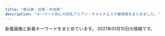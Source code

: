 ```yaml
---
title: "恵比寿・目黒・中目黒"
description: "キーワード別にの巨乳アジアン・チャイナエステ嬢情報をまとめました。"
---
```


新着画像と新着キーワードをまとめています。
2021年01月10日の情報です。

<DmmAffiliateIns />
<KeywordTable
  shops={
    [
    {
        "keywords": {},
        "station": "JR\u76ee\u9ed2\u99c5\u6771\u53e3",
        "name": "\u91d1\u306e\u6708",
        "url": "http://kintsuki.este88.com/",
        "img_links": [
            "http://kintsuki.este88.com/gals/kixyoko1.jpg",
            "http://kintsuki.este88.com/gals/mika1.jpg",
            "http://kintsuki.este88.com/images/ph1.jpg",
            "http://kintsuki.este88.com/images/r04.jpg",
            "http://kintsuki.este88.com/gals/momo1.jpg",
            "http://kintsuki.este88.com/gals/kaori1.jpg",
            "http://kintsuki.este88.com/images/r01.jpg",
            "http://kintsuki.este88.com/images/r02.jpg",
            "http://kintsuki.este88.com/gals/rina1.jpg",
            "http://kintsuki.este88.com/gals/yuyu1.jpg",
            "http://kintsuki.este88.com/gals/kana1.jpg",
            "http://kintsuki.este88.com/gals/koyuki1.jpg",
            "http://kintsuki.este88.com/gals/rei1.jpg"
        ]
    },
    {
        "img_links": [
            "http://bimajo-massage.work/sp/img/t-r.jpg",
            "http://bimajo-massage.work/img/acc1.jpg",
            "http://bimajo-massage.work/sp/img/p-7.jpg",
            "http://bimajo-massage.work/sp/img/t-o.jpg",
            "http://bimajo-massage.work/sp/img/pic.jpg",
            "http://bimajo-massage.work/img/st1.jpg",
            "http://bimajo-massage.work/sp/img/info.jpg",
            "http://bimajo-massage.work/sp/img/t-s.jpg",
            "http://bimajo-massage.work/sp/img/st6.jpg",
            "http://bimajo-massage.work/sp/img/acc1.jpg",
            "http://bimajo-massage.work/sp/img/acc2.jpg",
            "http://bimajo-massage.work/sp/img/t-t.jpg",
            "http://bimajo-massage.work/sp/img/time.jpg",
            "http://bimajo-massage.work/img/mo.png",
            "http://bimajo-massage.work/sp/img/add.jpg",
            "http://bimajo-massage.work/img/bottom.png",
            "http://bimajo-massage.work/sp/img/p-6.jpg",
            "http://bimajo-massage.work/img/st8.jpg",
            "http://bimajo-massage.work/sp/img/st7.jpg",
            "http://bimajo-massage.work/sp/img/st5.jpg",
            "http://bimajo-massage.work/img/st7.jpg",
            "http://bimajo-massage.work/sp/img/st8.jpg",
            "http://bimajo-massage.work/sp/img/tit.jpg",
            "http://bimajo-massage.work/sp/img/tel.jpg",
            "http://bimajo-massage.work/img/body-.png",
            "http://bimajo-massage.work/img/sta6.jpg",
            "http://bimajo-massage.work/sp/img/t-a.jpg",
            "http://bimajo-massage.work/img/xmas.png",
            "http://bimajo-massage.work/sp/img/st1.jpg",
            "http://bimajo-massage.work/img/pic.png",
            "http://bimajo-massage.work/sp/img/pc.jpg",
            "http://bimajo-massage.work/img/sta8.jpg",
            "http://bimajo-massage.work/sp/img/cam.jpg",
            "http://bimajo-massage.work/img/st5.jpg",
            "http://bimajo-massage.work/sp/img/sys.jpg",
            "http://bimajo-massage.work/img/sta7.jpg",
            "http://bimajo-massage.work/img/sta1.jpg",
            "http://bimajo-massage.work/sp/img/p-8.jpg",
            "http://bimajo-massage.work/sp/img/botton.jpg",
            "http://bimajo-massage.work/img/sta5.jpg",
            "http://bimajo-massage.work/img/acc2.jpg",
            "http://bimajo-massage.work/img/st6.jpg"
        ],
        "keywords": {
            "86": 12,
            "88": 12,
            "C": 14,
            "E": 12,
            "85": 14,
            "D": 25,
            "87": 13
        },
        "station": "JR\u6075\u6bd4\u5bff\u99c5\u897f\u53e3",
        "name": "\u7f8e\u9b54\u5973",
        "url": "http://bimajo-massage.work/"
    },
    {
        "keywords": {},
        "station": "JR\u76ee\u9ed2\u99c5\u6771\u53e3",
        "img_links": [
            "http://meguro-babel.com/girl/7.jpg",
            "http://meguro-babel.com/girl/3.jpg",
            "http://meguro-babel.com/girl/6.jpg",
            "http://meguro-babel.com/girl/24.jpg",
            "http://meguro-babel.com/images/room/photo01.jpg",
            "http://meguro-babel.com/images/room/photo04.jpg",
            "http://meguro-babel.com/girl/8.jpg",
            "http://meguro-babel.com/girl/15.jpg",
            "http://meguro-babel.com/girl/10.jpg",
            "http://meguro-babel.com/girl/1.jpg",
            "http://meguro-babel.com/topics/img/129-1.jpg",
            "http://meguro-babel.com/images/topimg4.jpg",
            "http://meguro-babel.com/images/room/photo02.jpg",
            "http://meguro-babel.com/topics/img/145-1.jpg",
            "http://meguro-babel.com/images/img_1.jpg",
            "http://meguro-babel.com/topics/img/149-1.jpg",
            "http://meguro-babel.com/topics/img/150-1.jpg",
            "http://meguro-babel.com/girl/4.jpg",
            "http://meguro-babel.com/topics/img/142-1.jpg",
            "http://meguro-babel.com/girl/19.jpg",
            "http://meguro-babel.com/girl/21.jpg",
            "http://meguro-babel.com/girl/9.jpg",
            "http://meguro-babel.com/images/qr.jpg",
            "http://meguro-babel.com/images/room/photo03.jpg",
            "http://meguro-babel.com/girl/5.jpg",
            "http://meguro-babel.com/girl/11.jpg",
            "http://meguro-babel.com/topics/img/146-1.jpg"
        ],
        "url": "http://meguro-babel.com/",
        "name": "\u30d0\u30d9\u30eb"
    },
    {
        "name": "RelaCute \u30ea\u30e9\u30ad\u30e5\u30fc\u30c8",
        "img_links": [
            "http://relacute.tyo.cm/photos/sites/42/2016/11/staff1.jpg",
            "http://relacute.tyo.cm/photos/sites/42/2017/05/16.jpg",
            "http://relacute.tyo.cm/images/mobile.png",
            "http://relacute.tyo.cm/images/top.jpg",
            "http://relacute.tyo.cm/photos/sites/42/2019/02/201902121620011.jpg",
            "http://relacute.tyo.cm/photos/sites/42/2016/11/staff7.jpg",
            "http://relacute.tyo.cm/photos/sites/42/2016/11/staff6.jpg",
            "http://relacute.tyo.cm/photos/sites/42/2016/11/5.jpg",
            "http://relacute.tyo.cm/images/newface1.jpg",
            "http://relacute.tyo.cm/photos/sites/42/2017/04/2.jpg",
            "http://relacute.tyo.cm/images/s_news.jpg",
            "http://relacute.tyo.cm/photos/sites/42/2019/02/2019021216200689.jpg",
            "http://relacute.tyo.cm/images/staff01.jpg",
            "http://relacute.tyo.cm/photos/sites/42/2017/04/411443062809353899.jpg",
            "http://relacute.tyo.cm/images/top1.jpg",
            "http://relacute.tyo.cm/photos/sites/42/2017/06/18.jpg",
            "http://relacute.tyo.cm/images/girl-z1.jpg",
            "http://relacute.tyo.cm/images/link1.jpg",
            "http://relacute.tyo.cm/images/girl-z2.jpg"
        ],
        "station": "JR\u76ee\u9ed2\u99c5\u6771\u53e3",
        "url": "http://relacute.tyo.cm/",
        "keywords": {
            "C": 25,
            "87": 1,
            "D": 9
        }
    },
    {
        "station": "JR\u6075\u6bd4\u5bff\u99c5\u897f\u53e3",
        "name": "\u30cb\u30e3\u30fc\u30cb\u30e3\u30fc",
        "keywords": {},
        "url": "http://www.ourstarts.site/",
        "img_links": [
            "http://www.ourstarts.site/uploads/200729/1-200H9141612609.jpg",
            "http://www.ourstarts.site/uploads/allimg/200729/1-200H9141912.jpg",
            "http://www.ourstarts.site/templets/default/picture/staff.png",
            "http://www.ourstarts.site/uploads/allimg/200729/1-200H9141213.jpg",
            "http://www.ourstarts.site/templets/default/images/t3.jpg",
            "http://www.ourstarts.site/templets/default/picture/timg (1).png",
            "http://www.ourstarts.site/uploads/200729/1-200H9140Q13E.jpg",
            "http://www.ourstarts.site/templets/default/picture/close.png",
            "http://www.ourstarts.site/templets/default/picture/newface.png",
            "http://www.ourstarts.site/templets/default/images/t2.jpg",
            "http://www.ourstarts.site/uploads/allimg/200729/1-200H9141229.jpg",
            "http://www.ourstarts.site/uploads/180917/1-1P91G6122J28.jpg",
            "http://www.ourstarts.site/templets/default/images/t1.jpg",
            "http://www.ourstarts.site/templets/default/picture/tel_contact.png",
            "http://www.ourstarts.site/templets/default/picture/news.png",
            "http://www.ourstarts.site/templets/default/picture/head_tell.png",
            "http://www.ourstarts.site/templets/default/picture/right.png",
            "http://www.ourstarts.site/uploads/200729/1-200H9140K5J4.jpg",
            "http://www.ourstarts.site/templets/default/picture/foot_tel.png"
        ]
    },
    {
        "name": "\u30aa\u30a2\u30b7\u30b9",
        "url": "http://www.oasis.esjoho.com/",
        "station": "\u897f\u5c0f\u5c71\u99c5",
        "img_links": [
            "http://www.oasis.esjoho.com/img/btn_side_mobile.jpg",
            "http://www.oasis.esjoho.com/files/002.jpg",
            "http://www.oasis.esjoho.com/files/001-02.jpg",
            "http://www.oasis.esjoho.com/img/ttl_news.png",
            "http://www.oasis.esjoho.com/files/002-02.jpg",
            "http://www.oasis.esjoho.com/files/005.jpg",
            "http://www.oasis.esjoho.com/files/005-02.jpg",
            "http://www.oasis.esjoho.com/img/goback.jpg",
            "http://www.oasis.esjoho.com/files/004.jpg",
            "http://www.oasis.esjoho.com/files/001.jpg",
            "http://www.oasis.esjoho.com/img/pickup.jpg",
            "http://www.oasis.esjoho.com/img/ttl_info.png",
            "http://www.oasis.esjoho.com/img/tel.png",
            "http://www.oasis.esjoho.com/img/btn_blog.png",
            "http://www.oasis.esjoho.com/files/004-02.jpg"
        ],
        "keywords": {
            "87": 4,
            "C": 14,
            "D": 6,
            "85": 2,
            "86": 2
        }
    },
    {
        "img_links": [
            "http://kaizokusen.jpn.mn/images/s_link.png",
            "http://kaizokusen.jpn.mn/photos/sites/31/2018/12/2018121710580889.jpg",
            "http://kaizokusen.jpn.mn/photos/sites/31/2020/04/2020042207290081.jpg",
            "http://kaizokusen.jpn.mn/photos/sites/31/2020/02/202002070127147.jpg",
            "http://kaizokusen.jpn.mn/images/news_bj1.jpg",
            "http://kaizokusen.jpn.mn/images/s_staff.png",
            "http://kaizokusen.jpn.mn/photos/sites/31/2020/01/2020011609085443.jpg",
            "http://kaizokusen.jpn.mn/photos/sites/31/2020/02/2020022107354732.jpg",
            "http://kaizokusen.jpn.mn/photos/sites/31/2019/11/2019111401215721.jpg",
            "http://kaizokusen.jpn.mn/photos/sites/31/2020/11/2020112103070699.jpg",
            "http://kaizokusen.jpn.mn/photos/sites/31/2019/11/2019111410352979.jpg",
            "http://kaizokusen.jpn.mn/photos/sites/31/2019/12/2019121904244431.jpg",
            "http://kaizokusen.jpn.mn/photos/sites/31/2019/06/2019060402255271.jpg",
            "http://kaizokusen.jpn.mn/images/end.png",
            "http://kaizokusen.jpn.mn/photos/sites/31/2019/09/2019091102140786.jpg",
            "http://kaizokusen.jpn.mn/photos/sites/31/2019/09/2019092905302643.jpg",
            "http://kaizokusen.jpn.mn/photos/sites/31/2019/03/2019032601332117.jpg",
            "http://kaizokusen.jpn.mn/photos/sites/31/2020/12/2020120801390122.jpg",
            "http://kaizokusen.jpn.mn/photos/sites/31/2020/06/2020061305220545.jpg",
            "http://kaizokusen.jpn.mn/photos/sites/31/2019/02/2019022801560094.jpg",
            "http://kaizokusen.jpn.mn/photos/sites/31/2019/02/2019021410470448.jpg",
            "http://kaizokusen.jpn.mn/photos/sites/31/2020/08/2020080301195061.jpg",
            "http://kaizokusen.jpn.mn/photos/sites/31/2020/08/2020082411195272.jpg",
            "http://kaizokusen.jpn.mn/images/s_news.jpg",
            "http://kaizokusen.jpn.mn/photos/sites/31/2019/04/2019040301572848.jpg",
            "http://kaizokusen.jpn.mn/photos/sites/31/2019/01/2019012803255272.jpg",
            "http://kaizokusen.jpn.mn/photos/sites/31/2019/01/201901130238317.jpg",
            "http://kaizokusen.jpn.mn/photos/sites/31/2020/06/2020060409294464.jpg",
            "http://kaizokusen.jpn.mn/images/headline.jpg",
            "http://kaizokusen.jpn.mn/images/s_contact.jpg",
            "http://kaizokusen.jpn.mn/photos/sites/31/2020/06/2020061302013959.jpg",
            "http://kaizokusen.jpn.mn/photos/sites/31/2019/12/201912200917482.jpg",
            "http://kaizokusen.jpn.mn/images/news_bj3.jpg",
            "http://kaizokusen.jpn.mn/photos/sites/31/2020/03/2020030801205388.jpg",
            "http://kaizokusen.jpn.mn/images/s_pick.png",
            "http://kaizokusen.jpn.mn/images/news04.jpg",
            "http://kaizokusen.jpn.mn/photos/sites/31/2019/12/2019122806012497.jpg",
            "http://kaizokusen.jpn.mn/images/news03.jpg",
            "http://kaizokusen.jpn.mn/images/top.jpg",
            "http://kaizokusen.jpn.mn/photos/sites/31/2020/01/2020010602051995.jpg",
            "http://kaizokusen.jpn.mn/photos/sites/31/2019/11/2019112102290816.jpg",
            "http://kaizokusen.jpn.mn/photos/sites/31/2019/06/2019061406003081.jpg",
            "http://kaizokusen.jpn.mn/photos/sites/31/2019/03/2019032710574970.jpg",
            "http://kaizokusen.jpn.mn/photos/sites/31/2020/05/2020051510144982.jpg",
            "http://kaizokusen.jpn.mn/photos/sites/31/2019/05/2019051702252726.jpg",
            "http://kaizokusen.jpn.mn/images/mobile.jpg",
            "http://kaizokusen.jpn.mn/photos/sites/31/2018/12/2018122706404758.jpg",
            "http://kaizokusen.jpn.mn/photos/sites/31/2020/03/2020031402334084.jpg",
            "http://kaizokusen.jpn.mn/photos/sites/31/2018/07/2018070912312985.jpg",
            "http://kaizokusen.jpn.mn/photos/sites/31/2020/06/2020062208015349.jpg",
            "http://kaizokusen.jpn.mn/photos/sites/31/2019/06/2019060402255852.jpg",
            "http://kaizokusen.jpn.mn/photos/sites/31/2019/01/2019010309225534.jpg"
        ],
        "station": "\u4e2d\u76ee\u9ed2\u99c5\u5357\u6539\u672d\u897f\u53e3",
        "keywords": {
            "D": 76,
            "E": 26,
            "C": 44,
            "87": 33,
            "86": 26,
            "88": 9,
            "85": 28,
            "83": 7,
            "84": 2
        },
        "url": "http://kaizokusen.jpn.mn/",
        "name": "\u6d77\u8cca\u8239"
    },
    {
        "keywords": {
            "89": 7,
            "86": 14,
            "85": 14,
            "D": 35,
            "84": 7,
            "E": 7
        },
        "station": "JR\u6075\u6bd4\u5bff\u99c5\u897f\u53e3",
        "name": "\u3075\u308f\u3075\u308f\u5929\u4f7f",
        "img_links": [
            "https://fuwatenshi.tyo.cm/images/service4.jpg",
            "https://fuwatenshi.tyo.cm/images/room3.jpg",
            "https://fuwatenshi.tyo.cm/images/s_pick.jpg",
            "https://fuwatenshi.tyo.cm/images/s_staff.png",
            "https://fuwatenshi.tyo.cm/images/room2.jpg",
            "https://fuwatenshi.tyo.cm/photos/sites/71/2020/12/2020120109025939.jpg",
            "https://fuwatenshi.tyo.cm/images/service2.jpg",
            "https://fuwatenshi.tyo.cm/photos/sites/71/2020/12/2020120109030359.jpg",
            "https://fuwatenshi.tyo.cm/photos/sites/71/2020/12/2020120805180348.jpg",
            "https://fuwatenshi.tyo.cm/photos/sites/71/2020/11/2020111008511341.jpg",
            "https://fuwatenshi.tyo.cm/photos/sites/71/2020/11/2020112701383631.jpg",
            "https://fuwatenshi.tyo.cm/images/mobile.jpg",
            "https://fuwatenshi.tyo.cm/images/service3.jpg",
            "https://fuwatenshi.tyo.cm/images/s_service.png",
            "https://fuwatenshi.tyo.cm/photos/sites/71/2020/12/2020120805335654.jpg",
            "https://fuwatenshi.tyo.cm/images/room4.jpg",
            "https://fuwatenshi.tyo.cm/photos/sites/71/2020/12/2020120805180429.jpg",
            "https://fuwatenshi.tyo.cm/images/room6.jpg",
            "https://fuwatenshi.tyo.cm/images/service1.jpg",
            "https://fuwatenshi.tyo.cm/images/s_news.jpg",
            "https://fuwatenshi.tyo.cm/photos/sites/71/2021/01/2021010907290646.jpg",
            "https://fuwatenshi.tyo.cm/images/info.jpg",
            "https://fuwatenshi.tyo.cm/photos/sites/71/2020/12/2020120109025928.jpg",
            "https://fuwatenshi.tyo.cm/photos/sites/71/2020/11/2020111008511286.jpg",
            "https://fuwatenshi.tyo.cm/images/top.jpg",
            "https://fuwatenshi.tyo.cm/photos/sites/71/2021/01/2021010907195524.jpg",
            "https://fuwatenshi.tyo.cm/photos/sites/71/2020/12/202012010903004.jpg",
            "https://fuwatenshi.tyo.cm/images/room1.jpg"
        ],
        "url": "https://fuwatenshi.tyo.cm/"
    },
    {
        "img_links": [
            "http://fiji-resort.ests.jp/photos/sites/30/2019/03/2019031518525662.jpg",
            "http://fiji-resort.ests.jp/images/s_staff.png",
            "http://fiji-resort.ests.jp/photos/sites/30/2018/11/2018110510493920.jpg",
            "http://fiji-resort.ests.jp/photos/sites/30/2018/11/2018110510493422.jpg",
            "http://fiji-resort.ests.jp/images/topics_bj3.png",
            "http://fiji-resort.ests.jp/photos/sites/30/2019/06/2019061411123068.jpg",
            "http://fiji-resort.ests.jp/photos/sites/30/2018/09/2018091301234543.jpg",
            "http://fiji-resort.ests.jp/photos/sites/30/2019/05/2019050215480292.jpg",
            "http://fiji-resort.ests.jp/images/access01.jpg",
            "http://fiji-resort.ests.jp/images/end.png",
            "http://fiji-resort.ests.jp/photos/sites/30/2019/12/2019121110440091.jpg",
            "http://fiji-resort.ests.jp/images/s_link.png",
            "http://fiji-resort.ests.jp/images/access05.jpg",
            "http://fiji-resort.ests.jp/photos/sites/30/2019/03/2019033011081995.jpg",
            "http://fiji-resort.ests.jp/photos/sites/30/2019/11/2019110909384037.jpg",
            "http://fiji-resort.ests.jp/images/access04.jpg",
            "http://fiji-resort.ests.jp/images/access06.jpg",
            "http://fiji-resort.ests.jp/photos/sites/30/2019/04/2019042017525677.jpg",
            "http://fiji-resort.ests.jp/images/access03.jpg",
            "http://fiji-resort.ests.jp/photos/sites/30/2018/09/2018091916161390.jpg",
            "http://fiji-resort.ests.jp/images/s_topics.png",
            "http://fiji-resort.ests.jp/images/mobile.png",
            "http://fiji-resort.ests.jp/photos/sites/30/2019/06/2019060610451514.jpg",
            "http://fiji-resort.ests.jp/images/line.png",
            "http://fiji-resort.ests.jp/images/access02.jpg",
            "http://fiji-resort.ests.jp/images/top.png",
            "http://fiji-resort.ests.jp/photos/sites/30/2020/02/2020022116402274.jpg",
            "http://fiji-resort.ests.jp/photos/sites/30/2019/09/2019092914334514.jpg",
            "http://fiji-resort.ests.jp/photos/sites/30/2019/05/2019050215480157.jpg",
            "http://fiji-resort.ests.jp/photos/sites/30/2018/06/2018061511340989.jpg",
            "http://fiji-resort.ests.jp/photos/sites/30/2019/03/2019033011105316.jpg",
            "http://fiji-resort.ests.jp/photos/sites/30/2019/05/2019050215480138.jpg"
        ],
        "url": "http://fiji-resort.ests.jp/",
        "name": "\u30d5\u30a3\u30b8\u30fc\u30ea\u30be\u30fc\u30c8",
        "station": "\u4e2d\u76ee\u9ed2\u99c5\u897f\u53e3",
        "keywords": {
            "89": 18,
            "E": 57,
            "D": 141,
            "85": 123,
            "86": 60,
            "82": 18,
            "C": 138,
            "87": 78,
            "83": 39
        }
    },
    {
        "name": "With you\u30fb\u30a6\u30a3\u30ba\u30e6\u30fc",
        "station": "JR\u76ee\u9ed2\u99c5\u6771\u53e3",
        "url": "http://with-you.tyo.cm",
        "keywords": {
            "C": 34,
            "D": 18
        },
        "img_links": [
            "http://with-you.tyo.cm/photos/sites/6/2019/11/2019112214502832.jpg",
            "http://with-you.tyo.cm/photos/sites/6/2019/11/2019110806175615.jpg",
            "http://with-you.tyo.cm/images/s_staff.jpg",
            "http://with-you.tyo.cm/photos/sites/6/2019/12/2019121914290210.jpg",
            "http://with-you.tyo.cm/photos/sites/6/2019/02/2019021816155116.jpg",
            "http://with-you.tyo.cm/photos/sites/6/2019/11/2019112517121980.jpg",
            "http://with-you.tyo.cm/photos/sites/6/2020/09/2020092511214697.jpg",
            "http://with-you.tyo.cm/photos/sites/6/2019/11/2019110107573374.jpg",
            "http://with-you.tyo.cm/photos/sites/6/2019/11/2019111915264240.jpg",
            "http://with-you.tyo.cm/photos/sites/6/2019/11/2019110108001772.jpg",
            "http://with-you.tyo.cm/photos/sites/6/2019/11/2019112517122617.jpg",
            "http://with-you.tyo.cm/photos/sites/6/2019/11/2019112916075124.jpg",
            "http://with-you.tyo.cm/photos/sites/6/2019/06/2019060510455732.jpg",
            "http://with-you.tyo.cm/photos/sites/6/2019/10/2019102716505124.jpg",
            "http://with-you.tyo.cm/images/s_link.jpg",
            "http://with-you.tyo.cm/photos/sites/6/2020/06/2020061515324852.jpg",
            "http://with-you.tyo.cm/images/top.png",
            "http://with-you.tyo.cm/photos/sites/6/2019/11/2019112916075813.jpg",
            "http://with-you.tyo.cm/photos/sites/6/2019/02/2019021818395644.jpg",
            "http://with-you.tyo.cm/photos/sites/6/2019/12/2019121017051599.jpg",
            "http://with-you.tyo.cm/photos/sites/6/2019/11/2019112916080552.jpg",
            "http://with-you.tyo.cm/images/s_recuit.jpg",
            "http://with-you.tyo.cm/photos/sites/6/2019/11/2019111915264046.jpg",
            "http://with-you.tyo.cm/photos/sites/6/2019/12/2019121914290846.jpg",
            "http://with-you.tyo.cm/photos/sites/6/2019/03/2019030615474648.jpg",
            "http://with-you.tyo.cm/photos/sites/6/2019/10/2019102716505281.jpg",
            "http://with-you.tyo.cm/photos/sites/6/2019/11/2019110806175734.jpg",
            "http://with-you.tyo.cm/photos/sites/6/2020/03/2020032714573892.jpg",
            "http://with-you.tyo.cm/images/s_news.jpg",
            "http://with-you.tyo.cm/photos/sites/6/2019/11/2019112214503286.jpg",
            "http://with-you.tyo.cm/photos/sites/6/2019/11/2019110606012817.jpg",
            "http://with-you.tyo.cm/photos/sites/6/2019/12/2019121017051597.jpg",
            "http://with-you.tyo.cm/images/s_pick.jpg",
            "http://with-you.tyo.cm/photos/sites/6/2019/02/2019021816145119.jpg",
            "http://with-you.tyo.cm/photos/sites/6/2020/06/2020061515330329.jpg",
            "http://with-you.tyo.cm/photos/sites/6/2020/03/2020032714542799.jpg",
            "http://with-you.tyo.cm/photos/sites/6/2019/11/2019110108002447.jpg",
            "http://with-you.tyo.cm/photos/sites/6/2019/02/2019021818404723.jpg",
            "http://with-you.tyo.cm/photos/sites/6/2019/11/2019110107572662.jpg"
        ]
    },
    {
        "img_links": [
            "http://angel.jpn.cm/photos/sites/3/2017/01/1.jpg",
            "http://angel.jpn.cm/images/s_staff.png",
            "http://angel.jpn.cm/photos/sites/3/2019/06/2019060510404179.jpg",
            "http://angel.jpn.cm/photos/sites/3/2017/12/201712270537317.jpg",
            "http://angel.jpn.cm/photos/sites/3/2019/11/2019111814073465.jpg",
            "http://angel.jpn.cm/photos/sites/3/2018/06/2018061505064271.jpg",
            "http://angel.jpn.cm/photos/sites/3/2017/11/201711280608539.jpg",
            "http://angel.jpn.cm/photos/sites/3/2016/08/staff3.jpg",
            "http://angel.jpn.cm/photos/sites/3/2017/04/1.jpg",
            "http://angel.jpn.cm/images/mobile.jpg",
            "http://angel.jpn.cm/photos/sites/3/2016/08/staff14.jpg",
            "http://angel.jpn.cm/photos/sites/3/2019/12/2019122718552413.jpg",
            "http://angel.jpn.cm/photos/sites/3/2016/08/staff4a.jpg",
            "http://angel.jpn.cm/photos/sites/3/2016/08/staff3a.jpg",
            "http://angel.jpn.cm/photos/sites/3/2019/07/2019071213431954.jpg",
            "http://angel.jpn.cm/images/room4.jpg",
            "http://angel.jpn.cm/photos/sites/3/2018/06/2018062105525655.jpg",
            "http://angel.jpn.cm/photos/sites/3/2018/09/2018091001155585.jpg",
            "http://angel.jpn.cm/photos/sites/3/2017/05/8.jpg",
            "http://angel.jpn.cm/photos/sites/3/2016/08/staff5.jpg",
            "http://angel.jpn.cm/photos/sites/3/2016/08/staff38.jpg",
            "http://angel.jpn.cm/images/top01.jpg",
            "http://angel.jpn.cm/photos/sites/3/2018/11/201811011331167.jpg",
            "http://angel.jpn.cm/photos/sites/3/2019/06/201906051042276.jpg",
            "http://angel.jpn.cm/photos/sites/3/2018/06/2018061505064251.jpg",
            "http://angel.jpn.cm/photos/sites/3/2016/10/staff41.jpg",
            "http://angel.jpn.cm/images/nbj3.jpg",
            "http://angel.jpn.cm/photos/sites/3/2019/12/2019122718552430.jpg",
            "http://angel.jpn.cm/photos/sites/3/2016/08/staff24a.jpg",
            "http://angel.jpn.cm/photos/sites/3/2016/08/staff29.jpg",
            "http://angel.jpn.cm/photos/sites/3/2020/06/2020061515170635.jpg",
            "http://angel.jpn.cm/photos/sites/3/2016/08/staff11.jpg",
            "http://angel.jpn.cm/photos/sites/3/2016/08/staff8a.jpg",
            "http://angel.jpn.cm/photos/sites/3/2016/08/staff7.jpg",
            "http://angel.jpn.cm/photos/sites/3/2016/08/staff25.jpg",
            "http://cdn.dino-es.com/images/logo/150x40DinoEs.png",
            "http://angel.jpn.cm/photos/sites/3/2016/09/72670992207769698.jpg",
            "http://angel.jpn.cm/images/room6.jpg",
            "http://angel.jpn.cm/photos/sites/3/2019/12/2019122718552333.jpg",
            "http://angel.jpn.cm/photos/sites/3/2016/08/staff39.jpg",
            "http://angel.jpn.cm/photos/sites/3/2016/08/staff37.jpg",
            "http://angel.jpn.cm/photos/sites/3/2016/08/staff28a.jpg",
            "http://angel.jpn.cm/images/top02.jpg",
            "http://angel.jpn.cm/photos/sites/3/2016/10/staff01.jpg",
            "http://angel.jpn.cm/images/info.jpg",
            "http://angel.jpn.cm/photos/sites/3/2018/06/2018061601280885.jpg",
            "http://angel.jpn.cm/photos/sites/3/2019/10/2019100910242499.jpg",
            "http://angel.jpn.cm/images/room3.jpg",
            "http://angel.jpn.cm/photos/sites/3/2016/08/staff36h.jpg",
            "http://angel.jpn.cm/images/s_mobile.png",
            "http://angel.jpn.cm/images/room7.jpg",
            "http://angel.jpn.cm/photos/sites/3/2016/08/staff2.jpg",
            "http://angel.jpn.cm/images/s_link.png",
            "http://angel.jpn.cm/photos/sites/3/2016/08/staff24.jpg",
            "http://angel.jpn.cm/photos/sites/3/2016/10/staff01a.jpg",
            "http://angel.jpn.cm/photos/sites/3/2016/08/staff28.jpg",
            "http://angel.jpn.cm/photos/sites/3/2017/11/2017112010234266.jpg",
            "http://angel.jpn.cm/photos/sites/3/2016/08/staff22.jpg",
            "http://angel.jpn.cm/images/room5.jpg",
            "http://angel.jpn.cm/photos/sites/3/2016/08/staff8.jpg",
            "http://angel.jpn.cm/photos/sites/3/2019/11/201911181407260.jpg",
            "http://angel.jpn.cm/photos/sites/3/2016/09/staff40.jpg",
            "http://angel.jpn.cm/photos/sites/3/2017/03/2.jpg",
            "http://angel.jpn.cm/images/room1.jpg",
            "http://angel.jpn.cm/photos/sites/3/2016/08/staff4.jpg",
            "http://angel.jpn.cm/photos/sites/3/2016/08/staff39a.jpg",
            "http://angel.jpn.cm/photos/sites/3/2020/09/2020092511154515.jpg",
            "http://angel.jpn.cm/photos/sites/3/2016/08/staff36g.jpg",
            "http://angel.jpn.cm/photos/sites/3/2016/08/staff35.jpg",
            "http://angel.jpn.cm/images/room2.jpg",
            "http://angel.jpn.cm/images/girl-z1.jpg",
            "http://angel.jpn.cm/images/girl-z2.jpg",
            "http://angel.jpn.cm/photos/sites/3/2019/07/2019071016030711.jpg",
            "http://angel.jpn.cm/photos/sites/3/2016/08/staff21.jpg",
            "http://angel.jpn.cm/photos/sites/3/2016/08/staff25a.jpg",
            "http://angel.jpn.cm/photos/sites/3/2016/08/staff23.jpg",
            "http://angel.jpn.cm/images/s_pick.png",
            "http://angel.jpn.cm/images/s_news.png"
        ],
        "url": "http://angel.jpn.cm/",
        "name": "Angel-\u30a8\u30f3\u30b8\u30a7\u30eb-",
        "keywords": {
            "D": 26,
            "86": 10,
            "89": 2,
            "88": 2,
            "84": 2,
            "87": 2,
            "90": 1,
            "E": 3,
            "85": 5,
            "C": 41,
            "F": 1
        },
        "station": "JR\u76ee\u9ed2\u99c5\u6771\u53e3"
    },
    {
        "name": "Victoria\u30fb\u30d3\u30af\u30c8\u30ea\u30a2",
        "keywords": {
            "83": 7,
            "F": 1,
            "82": 2,
            "85": 8,
            "D": 21,
            "E": 3,
            "C": 7,
            "G": 1,
            "89": 1,
            "86": 10,
            "93": 1,
            "87": 4
        },
        "img_links": [
            "http://victoria.tyo.cm/photos/sites/13/2018/12/2018122701570616.jpg",
            "http://victoria.tyo.cm/images/room3.jpg",
            "http://victoria.tyo.cm/photos/sites/13/2018/12/2018122904411765.jpg",
            "http://victoria.tyo.cm/photos/sites/13/2020/10/2020100803550565.jpg",
            "http://victoria.tyo.cm/photos/sites/13/2019/12/2019120904521188.jpg",
            "http://victoria.tyo.cm/images/mobile.jpg",
            "http://victoria.tyo.cm/photos/sites/13/2019/07/2019070206503156.jpg",
            "http://victoria.tyo.cm/photos/sites/13/2018/12/2018121502493953.jpg",
            "http://victoria.tyo.cm/photos/sites/13/2019/01/2019012108071242.jpg",
            "http://victoria.tyo.cm/photos/sites/13/2019/01/2019010506293526.jpg",
            "http://victoria.tyo.cm/photos/sites/13/2019/02/2019022703022355.jpg",
            "http://victoria.tyo.cm/photos/sites/13/2019/10/2019101403232834.jpg",
            "http://victoria.tyo.cm/photos/sites/13/2019/10/2019100904083557.jpg",
            "http://victoria.tyo.cm/photos/sites/13/2019/12/2019120406433710.jpg",
            "http://victoria.tyo.cm/photos/sites/13/2019/10/2019100904082968.jpg",
            "http://victoria.tyo.cm/photos/sites/13/2020/02/2020020104570910.jpg",
            "http://victoria.tyo.cm/images/face.jpg",
            "http://victoria.tyo.cm/photos/sites/13/2018/12/2018122904422525.jpg",
            "http://victoria.tyo.cm/images/top.jpg",
            "http://victoria.tyo.cm/photos/sites/13/2020/01/2020012005552622.jpg",
            "http://victoria.tyo.cm/photos/sites/13/2019/05/201905100639429.jpg",
            "http://victoria.tyo.cm/photos/sites/13/2019/01/2019012509534353.jpg",
            "http://victoria.tyo.cm/photos/sites/13/2018/12/2018121502493814.jpg",
            "http://victoria.tyo.cm/photos/sites/13/2019/08/2019080607062415.jpg",
            "http://victoria.tyo.cm/photos/sites/13/2018/12/2018121502493847.jpg",
            "http://victoria.tyo.cm/photos/sites/13/2020/02/202002030340133.jpg",
            "http://victoria.tyo.cm/photos/sites/13/2018/12/2018121502493879.jpg",
            "http://victoria.tyo.cm/images/pick.jpg",
            "http://victoria.tyo.cm/photos/sites/13/2019/01/2019011103510521.jpg",
            "http://victoria.tyo.cm/images/news.jpg",
            "http://victoria.tyo.cm/photos/sites/13/2020/03/2020031904101259.jpg",
            "http://victoria.tyo.cm/photos/sites/13/2019/02/2019021206543056.jpg",
            "http://victoria.tyo.cm/images/room1.jpg",
            "http://victoria.tyo.cm/photos/sites/13/2019/02/2019021407162693.jpg",
            "http://victoria.tyo.cm/photos/sites/13/2019/12/2019120106181894.jpg",
            "http://victoria.tyo.cm/photos/sites/13/2020/01/2020011104241542.jpg",
            "http://victoria.tyo.cm/images/s_staff.png",
            "http://victoria.tyo.cm/photos/sites/13/2019/01/2019010506292922.jpg",
            "http://victoria.tyo.cm/photos/sites/13/2019/04/2019041807165826.jpg",
            "http://victoria.tyo.cm/images/room2.jpg",
            "http://victoria.tyo.cm/photos/sites/13/2019/06/2019061005275095.jpg",
            "http://victoria.tyo.cm/photos/sites/13/2020/02/2020021307433041.jpg",
            "http://victoria.tyo.cm/photos/sites/13/2019/04/2019040304024424.jpg",
            "http://victoria.tyo.cm/images/room4.jpg",
            "https://www.a-side.com/ad/koko/include/banner/koko_125x125.png",
            "http://victoria.tyo.cm/photos/sites/13/2020/01/2020012005552181.jpg",
            "http://victoria.tyo.cm/photos/sites/13/2018/12/2018122701570643.jpg",
            "http://victoria.tyo.cm/photos/sites/13/2020/01/2020011205500461.jpg",
            "http://victoria.tyo.cm/photos/sites/13/2019/01/2019012509505197.jpg",
            "http://victoria.tyo.cm/photos/sites/13/2019/12/2019120904521737.jpg"
        ],
        "station": "JR\u76ee\u9ed2\u99c5\u6771\u53e3",
        "url": "http://victoria.tyo.cm/"
    },
    {
        "keywords": {
            "D": 25,
            "86": 12,
            "87": 8,
            "84": 1,
            "E": 3,
            "83": 2,
            "C": 4,
            "88": 3,
            "F": 1,
            "85": 7
        },
        "img_links": [
            "http://onlyone.tyo.cm/images/acc3.jpg",
            "http://onlyone.tyo.cm/photos/sites/5/2018/03/2018031607430562.jpg",
            "http://onlyone.tyo.cm/photos/sites/5/2019/12/2019121715483135.jpg",
            "http://onlyone.tyo.cm/photos/sites/5/2020/06/2020060815500896.jpg",
            "http://onlyone.tyo.cm/photos/sites/5/2019/07/2019070616424775.jpg",
            "http://onlyone.tyo.cm/photos/sites/5/2019/01/2019011814353078.jpg",
            "http://onlyone.tyo.cm/photos/sites/5/2019/05/2019052911352557.jpg",
            "http://onlyone.tyo.cm/images/acc1.jpg",
            "http://onlyone.tyo.cm/photos/sites/5/2020/07/2020070217061815.jpg",
            "http://onlyone.tyo.cm/photos/sites/5/2019/11/2019110105152849.jpg",
            "http://onlyone.tyo.cm/photos/sites/5/2019/06/2019060510472559.jpg",
            "http://onlyone.tyo.cm/photos/sites/5/2018/07/2018071709241386.jpg",
            "http://onlyone.tyo.cm/photos/sites/5/2019/03/2019030418403098.jpg",
            "http://onlyone.tyo.cm/photos/sites/5/2018/09/2018092710191274.jpg",
            "http://onlyone.tyo.cm/photos/sites/5/2019/02/2019022310345266.jpg",
            "http://onlyone.tyo.cm/photos/sites/5/2019/11/2019112117013754.jpg",
            "http://onlyone.tyo.cm/photos/sites/5/2020/02/2020022610121615.jpg",
            "http://onlyone.tyo.cm/photos/sites/5/2019/12/2019120510353312.jpg",
            "http://onlyone.tyo.cm/photos/sites/5/2019/06/2019060510384975.jpg",
            "http://onlyone.tyo.cm/photos/sites/5/2020/09/2020092218541894.jpg",
            "http://onlyone.tyo.cm/images/room1.jpg",
            "http://onlyone.tyo.cm/photos/sites/5/2020/01/2020011412572423.jpg",
            "http://onlyone.tyo.cm/photos/sites/5/2018/08/2018080308152252.jpg",
            "http://onlyone.tyo.cm/images/s_link.png",
            "http://onlyone.tyo.cm/photos/sites/5/2020/01/2020011413501066.jpg",
            "http://onlyone.tyo.cm/photos/sites/5/2020/09/2020092510524025.jpg",
            "http://onlyone.tyo.cm/photos/sites/5/2018/11/2018110713255310.jpg",
            "http://onlyone.tyo.cm/photos/sites/5/2018/08/2018082407542866.jpg",
            "http://onlyone.tyo.cm/photos/sites/5/2019/08/2019082610481667.jpg",
            "http://onlyone.tyo.cm/photos/sites/5/2019/07/2019071716092046.jpg",
            "http://onlyone.tyo.cm/photos/sites/5/2019/07/201907171609201.jpg",
            "http://onlyone.tyo.cm/photos/sites/5/2020/09/2020090210405221.jpg",
            "http://onlyone.tyo.cm/photos/sites/5/2020/09/2020092510523723.jpg",
            "http://onlyone.tyo.cm/photos/sites/5/2019/11/2019110105153240.jpg",
            "http://onlyone.tyo.cm/photos/sites/5/2020/09/2020092617301564.jpg",
            "http://onlyone.tyo.cm/images/acc2.jpg",
            "http://onlyone.tyo.cm/photos/sites/5/2019/02/2019022310334774.jpg",
            "http://onlyone.tyo.cm/photos/sites/5/2018/06/2018062904050630.jpg",
            "http://onlyone.tyo.cm/images/acc4.jpg",
            "http://onlyone.tyo.cm/images/s_staff.png",
            "http://onlyone.tyo.cm/photos/sites/5/2020/03/2020031716151746.jpg",
            "http://onlyone.tyo.cm/photos/sites/5/2019/08/2019080815010066.jpg",
            "http://onlyone.tyo.cm/photos/sites/5/2018/10/201810181432433.jpg",
            "http://onlyone.tyo.cm/images/new.jpg",
            "http://onlyone.tyo.cm/photos/sites/5/2020/01/2020011413500417.jpg",
            "http://onlyone.tyo.cm/images/room3.jpg",
            "http://onlyone.tyo.cm/photos/sites/5/2020/09/2020092510523998.jpg",
            "http://onlyone.tyo.cm/photos/sites/5/2020/07/2020070215334437.jpg",
            "http://onlyone.tyo.cm/photos/sites/5/2019/07/2019070711031982.jpg",
            "http://onlyone.tyo.cm/images/top.png",
            "http://onlyone.tyo.cm/photos/sites/5/2019/05/2019050915292562.jpg",
            "http://onlyone.tyo.cm/images/room4.jpg",
            "http://onlyone.tyo.cm/photos/sites/5/2018/11/2018112110301745.jpg",
            "http://onlyone.tyo.cm/photos/sites/5/2017/11/2017112708111797.jpg",
            "http://onlyone.tyo.cm/photos/sites/5/2019/01/2019013017371133.jpg",
            "http://onlyone.tyo.cm/photos/sites/5/2020/05/2020051419324761.jpg",
            "http://onlyone.tyo.cm/images/line.jpg",
            "http://onlyone.tyo.cm/images/room2.jpg"
        ],
        "url": "http://onlyone.tyo.cm/",
        "station": "JR\u76ee\u9ed2\u99c5\u897f\u53e3",
        "name": "OnlyOne"
    },
    {
        "name": "\u30c8\u30f3\u30c8\u30f3",
        "img_links": [
            "http://hi-msg.com/tonton/images/staff_images/st2.jpg",
            "http://hi-msg.com/tonton/images/slider/slide3s.png",
            "http://hi-msg.com/tonton/images/r2.jpg",
            "http://hi-msg.com/tonton/images/staff_images/st5.jpg",
            "http://hi-msg.com/tonton/images/r1.jpg",
            "http://hi-msg.com/tonton/images/an_1_01.jpg",
            "http://hi-msg.com/tonton/images/index-2.jpg",
            "http://hi-msg.com/tonton/images/r4.jpg",
            "http://hi-msg.com/tonton/images/slider/slide1.png",
            "http://hi-msg.com/tonton/images/slider/slide1s.png",
            "http://hi-msg.com/tonton/images/index-1.jpg",
            "http://hi-msg.com/tonton/images/staff_images/st4.jpg",
            "http://hi-msg.com/tonton/images/fbb.jpg",
            "http://hi-msg.com/tonton/images/an_4_01.jpg",
            "http://hi-msg.com/tonton/images/sys1.jpg",
            "http://hi-msg.com/tonton/images/an_3_02.jpg",
            "http://hi-msg.com/tonton/images/an_6_02.jpg",
            "http://hi-msg.com/tonton/images/slider/slide3.png",
            "http://hi-msg.com/tonton/images/an_2_02.jpg",
            "http://hi-msg.com/tonton/images/slider/slide2s.png",
            "http://hi-msg.com/tonton/images/staff_images/st1.jpg",
            "http://hi-msg.com/tonton/images/an_5_01.jpg",
            "http://hi-msg.com/tonton/images/an_6_01.jpg",
            "http://hi-msg.com/tonton/images/an_1_02.jpg",
            "http://hi-msg.com/tonton/images/r3.jpg",
            "http://hi-msg.com/tonton/images/an_2_01.jpg",
            "http://hi-msg.com/tonton/images/index_01.jpg",
            "http://hi-msg.com/tonton/images/staff_images/st3.jpg",
            "http://hi-msg.com/tonton/images/an_3_01.jpg",
            "http://hi-msg.com/tonton/images/qr.jpg",
            "http://hi-msg.com/tonton/images/an_4_02.jpg",
            "http://hi-msg.com/tonton/images/staff_images/sl.png",
            "http://hi-msg.com/tonton/images/an_5_02.jpg",
            "http://hi-msg.com/tonton/images/eve1.png",
            "http://hi-msg.com/tonton/images/slider/slide2.png"
        ],
        "station": "JR\u6075\u6bd4\u5bff\u99c5\u897f\u53e3",
        "keywords": {
            "83": 7,
            "D": 19,
            "86": 17,
            "85": 7,
            "C": 7,
            "E": 5
        },
        "url": "http://hi-msg.com/tonton/"
    },
    {
        "station": "\u4e2d\u76ee\u9ed2\u99c5\u897f\u53e3",
        "img_links": [
            "http://nakamegurofun.com/images/s3.jpg",
            "http://nakamegurofun.com/images/zi_massage.png",
            "http://nakamegurofun.com/files/0034f22.jpg",
            "http://nakamegurofun.com/files/007fa9d.jpg",
            "http://nakamegurofun.com/files/0020964.jpg",
            "http://nakamegurofun.com/files/006fa9d.jpg",
            "http://nakamegurofun.com/files/006-020964.jpg",
            "http://nakamegurofun.com/images/zi_staff.png",
            "http://nakamegurofun.com/files/0024f22.jpg",
            "http://nakamegurofun.com/files/008fa9d.jpg",
            "http://nakamegurofun.com/files/0050964.jpg",
            "http://nakamegurofun.com/files/0030964.jpg",
            "http://nakamegurofun.com/files/007-020964.jpg",
            "http://nakamegurofun.com/files/006-030964.jpg",
            "http://nakamegurofun.com/images/infotiao1.jpg",
            "http://nakamegurofun.com/files/005fa9d.jpg",
            "http://nakamegurofun.com/images/tel.png",
            "http://nakamegurofun.com/images/shop/shop02.jpg",
            "http://nakamegurofun.com/files/003fa9d.jpg",
            "http://nakamegurofun.com/files/003-020964.jpg",
            "http://nakamegurofun.com/files/002-030964.jpg",
            "http://nakamegurofun.com/files/0054f22.jpg",
            "http://nakamegurofun.com/files/005-020964.jpg",
            "http://nakamegurofun.com/files/0060964.jpg",
            "http://nakamegurofun.com/images/s4.jpg",
            "http://nakamegurofun.com/images/service91a6.png",
            "http://nakamegurofun.com/images/shop/shop04.jpg",
            "http://nakamegurofun.com/images/s5.jpg",
            "http://nakamegurofun.com/images/main_top.png",
            "http://nakamegurofun.com/images/shop/shop03.jpg",
            "http://nakamegurofun.com/images/shop/shop01.jpg",
            "http://nakamegurofun.com/images/s1.jpg",
            "http://nakamegurofun.com/files/005-030964.jpg",
            "http://nakamegurofun.com/files/0064f22.jpg",
            "http://nakamegurofun.com/files/002fa9d.jpg",
            "http://nakamegurofun.com/files/0080964.jpg",
            "http://nakamegurofun.com/files/0084f22.jpg",
            "http://nakamegurofun.com/files/008-030964.jpg",
            "http://nakamegurofun.com/files/007-030964.jpg",
            "http://nakamegurofun.com/files/002-020964.jpg",
            "http://nakamegurofun.com/images/s2.jpg",
            "http://nakamegurofun.com/files/0074f22.jpg",
            "http://nakamegurofun.com/files/0070964.jpg",
            "http://nakamegurofun.com/images/xian.png",
            "http://nakamegurofun.com/files/008-020964.jpg",
            "http://nakamegurofun.com/files/003-030964.jpg",
            "http://nakamegurofun.com/images/main_bottom.png"
        ],
        "keywords": {
            "85": 1,
            "D": 5,
            "87": 4,
            "88": 1,
            "C": 1
        },
        "url": "http://nakamegurofun.com/",
        "name": "Flower \uff5e\u30d5\u30e9\u30ef\u30fc\uff5e"
    }
]
}
/>
<DmmAffiliateScript />
